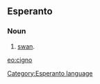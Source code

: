 ==Esperanto==
===Noun===
# [[swan]].

[[eo:cigno]]
[[Category:Esperanto language]]
{{Universala Vortaro}}